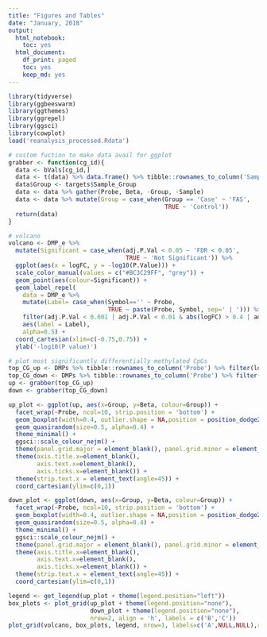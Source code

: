 ```yaml
---
title: "Figures and Tables"
date: "January, 2018"
output:
  html_notebook:
    toc: yes
  html_document:
    df_print: paged
    toc: yes
    keep_md: yes
---
```


```r
library(tidyverse)
library(ggbeeswarm)
library(ggthemes)
library(ggrepel)
library(ggsci)
library(cowplot)
load('reanalysis_processed.Rdata')
```

```r
# custom fuction to make data avail for ggplot
grabber <- function(cg_id){
  data <- bVals[cg_id,]
  data <- t(data) %>% data.frame() %>% tibble::rownames_to_column('Sample')
  data$Group <- targets$Sample_Group 
  data <- data %>% gather(Probe, Beta, -Group, -Sample)
  data <- data %>% mutate(Group = case_when(Group == 'Case' ~ 'FAS',
                                            TRUE ~ 'Control'))
  return(data)
}

# volcano
volcano <- DMP_e %>% 
  mutate(Significant = case_when(adj.P.Val < 0.05 ~ 'FDR < 0.05',
                                 TRUE ~ 'Not Significant')) %>% 
  ggplot(aes(x = logFC, y = -log10(P.Value))) +
  scale_color_manual(values = c("#BC3C29FF", "grey")) +
  geom_point(aes(colour=Significant)) +
  geom_label_repel(
    data = DMP_e %>% 
    mutate(Label= case_when(Symbol=='' ~ Probe,
                            TRUE ~ paste(Probe, Symbol, sep=' | '))) %>% 
    filter(adj.P.Val < 0.001 | adj.P.Val < 0.01 & abs(logFC) > 0.4 | adj.P.Val < 0.1 & grepl('GFI1', Symbol)),
    aes(label = Label),
    alpha=0.5) +
  coord_cartesian(xlim=c(-0.75,0.75)) +
  ylab('-log10(P value)')

# plot most significantly differentially methylated CpGs
top_CG_up <- DMPs %>% tibble::rownames_to_column('Probe') %>% filter(logFC > 0) %>% arrange(P.Value) %>%  dplyr::slice(1:5) %>% pull(Probe)
top_CG_down <- DMPs %>% tibble::rownames_to_column('Probe') %>% filter(logFC < 0) %>% arrange(P.Value) %>% dplyr::slice(1:5) %>% pull(Probe)
up <- grabber(top_CG_up)
down <- grabber(top_CG_down)

up_plot <- ggplot(up, aes(x=Group, y=Beta, colour=Group)) + 
  facet_wrap(~Probe, ncol=10, strip.position = 'bottom') + 
  geom_boxplot(width=0.4, outlier.shape = NA,position = position_dodge2(preserve = "total")) +
  geom_quasirandom(size=0.5, alpha=0.4) +
  theme_minimal() +
  ggsci::scale_colour_nejm() +
  theme(panel.grid.major = element_blank(), panel.grid.minor = element_blank()) +
  theme(axis.title.x=element_blank(),
        axis.text.x=element_blank(),
        axis.ticks.x=element_blank()) +
  theme(strip.text.x = element_text(angle=45)) + 
  coord_cartesian(ylim=c(0,1))

down_plot <- ggplot(down, aes(x=Group, y=Beta, colour=Group)) + 
  facet_wrap(~Probe, ncol=10, strip.position = 'bottom') + 
  geom_boxplot(width=0.4, outlier.shape = NA,position = position_dodge2(preserve = "total")) +
  geom_quasirandom(size=0.5, alpha=0.4) +
  theme_minimal() +
  ggsci::scale_colour_nejm() +
  theme(panel.grid.major = element_blank(), panel.grid.minor = element_blank()) +
  theme(axis.title.x=element_blank(),
        axis.text.x=element_blank(),
        axis.ticks.x=element_blank()) +
  theme(strip.text.x = element_text(angle=45)) + 
  coord_cartesian(ylim=c(0,1))

legend <- get_legend(up_plot + theme(legend.position="left"))
box_plots <- plot_grid(up_plot + theme(legend.position="none"), 
                       down_plot + theme(legend.position="none"), 
                       nrow=2, align = 'h', labels = c('B','C'))
plot_grid(volcano, box_plots, legend, nrow=1, labels=c('A',NULL,NULL),rel_widths = c(2,1,0.2))

```
